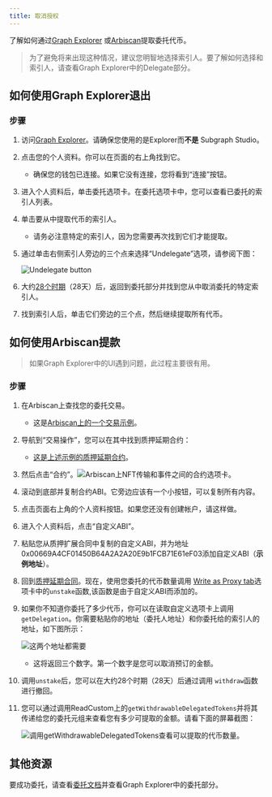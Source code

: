 ```yaml
---
title: 取消授权
---
```


了解如何通过[Graph Explorer](https://thegraph.com/explorer) 或[Arbiscan](https://arbiscan.io/)提取委托代币。

> 为了避免将来出现这种情况，建议您明智地选择索引人。要了解如何选择和索引人，请查看Graph Explorer中的Delegate部分。

## 如何使用Graph Explorer退出

### 步骤

1. 访问[Graph Explorer](https://thegraph.com/explorer)。请确保您使用的是Explorer而**不是** Subgraph Studio。

2. 点击您的个人资料。你可以在页面的右上角找到它。
   - 确保您的钱包已连接。如果它没有连接，您将看到“连接”按钮。

3. 进入个人资料后，单击委托选项卡。在委托选项卡中，您可以查看已委托的索引人列表。

4. 单击要从中提取代币的索引人。
   - 请务必注意特定的索引人，因为您需要再次找到它们才能提取。

5. 通过单击右侧索引人旁边的三个点来选择“Undelegate”选项，请参阅下图：

   ![Undelegate button](/img/undelegate-button.png)

6. 大约[28个时期](https://thegraph.com/explorer/network/epochs?chain=arbitrum-one)（28天）后，返回到委托部分并找到您从中取消委托的特定索引人。

7. 找到索引人后，单击它们旁边的三个点，然后继续提取所有代币。

## 如何使用Arbiscan提款

> 如果Graph Explorer中的UI遇到问题，此过程主要很有用。

### 步骤

1. 在Arbiscan上查找您的委托交易。
   - 这是[Arbiscan上的一个交易示例](https://arbiscan.io/tx/0xcf2110eac897099f821064445041031efb32786392bdbe7544a4cb7a6b2e4f9a)。

2. 导航到“交易操作”，您可以在其中找到质押延期合约：
   - [这是上述示例的质押延期合约](https://arbiscan.io/address/0x00669A4CF01450B64E8A2A20E9b1FCB71E61eF03)。

3. 然后点击“合约”。![Arbiscan上NFT传输和事件之间的合约选项卡](/img/arbiscan-contract.png)。

4. 滚动到底部并复制合约ABI。它旁边应该有一个小按钮，可以复制所有内容。

5. 点击页面右上角的个人资料按钮。如果您还没有创建帐户，请这样做。

6. 进入个人资料后，点击“自定义ABI”。

7. 粘贴您从质押扩展合同中复制的自定义ABI，并为地址0x00669A4CF01450B64A2A2A20E9b1FCB71E61eF03添加自定义ABI（**示例地址**）。

8. 回到[质押延期合同](https://arbiscan.io/address/0x00669A4CF01450B64E8A2A20E9b1FCB71E61eF03#writeProxyContract)。现在，使用您委托的代币数量调用 [Write as Proxy tab](https://arbiscan.io/address/0x00669A4CF01450B64E8A2A20E9b1FCB71E61eF03#writeProxyContract)选项卡中的`unstake`函数,该函数是由于自定义ABI而添加的。

9. 如果你不知道你委托了多少代币，你可以在读取自定义选项卡上调用`getDelegation`。你需要粘贴你的地址（委托人地址）和你委托给的索引人的地址，如下图所示：

   ![这两个地址都需要](/img/get-delegate.png)
   - 这将返回三个数字。第一个数字是您可以取消预订的金额。

10. 调用`unstake`后，您可以在大约28个时期（28天）后通过调用 `withdraw`函数进行撤回。

11. 您可以通过调用ReadCustom上的`getWithdrawableDelegatedTokens`并将其传递给您的委托元组来查看您有多少可提取的金额。请看下面的屏幕截图：

    ![调用`getWithdrawableDelegatedTokens`查看可以提取的代币数量](/img/withdraw-available.png)。

## 其他资源

要成功委托，请查看[委托文档](/resources/roles/delegating/delegating/)并查看Graph Explorer中的委托部分。
